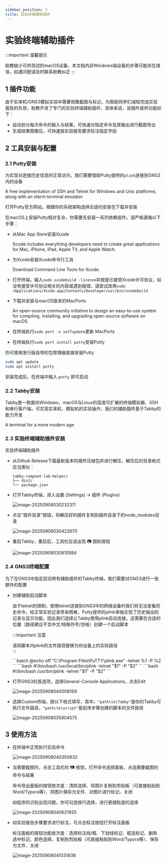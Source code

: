 ```yaml
---
sidebar_position: 3
title: 实验终端辅助插件
---
```



# 实验终端辅助插件

:::important 温馨提示

助教缺少可供测试的macOS设备，本文档内非Windows端设备的步骤可能存在错误，如遇问题请及时联系助教纠正
:::

## 1 插件功能

由于实体机/GNS3模拟实验中需要频繁截图与标记，为帮助同学们减轻完成实验报告的负担，助教开发了专门的实验终端辅助插件，具体来说，该插件提供功能如下：

* 自动划分每次命令的输入与结果，可快速对指定命令及其输出进行截图导出
* 生成结果图像后，可快速按实验报告要求标注指定字段

## 2 工具安装与配置

### 2.1 Putty安装

为实现对连接历史信息的正常访问，我们需要借助Putty提供的`plink`连接到GNS3内的设备

<Tabs className="unique-tabs"  groupId="operating-systems">
<TabItem value="Windows">

<LinkCard title="Download Putty: latest Release" url="https://www.chiark.greenend.org.uk/~sgtatham/putty/latest.html" icon="https://www.chiark.greenend.org.uk/~sgtatham/putty/putty.ico">A free implementation of SSH and Telnet for Windows and Unix platforms, along with an xterm terminal emulator.</LinkCard>

打开Putty官方网站，根据你的系统架构选择合适的安装包下载并安装

</TabItem>
<TabItem value="macOS">
在macOS上安装Putty相对复杂，你需要先安装一系列依赖组件。请严格遵循以下步骤：

-  从Mac App Store安装Xcode

   <LinkCard title="Xcode on the Mac App Store" url="https://apps.apple.com/us/app/xcode/id497799835" icon="https://developer.apple.com/assets/elements/icons/xcode/xcode-128x128_2x.png">Xcode includes everything developers need to create great applications for Mac, iPhone, iPad, Apple TV, and Apple Watch.</LinkCard>

-  为Xcode安装Xcode命令行工具

   <LinkCard title="Downloads - Apple Developer" url="https://developer.apple.com/download/all/" icon="https://developer.apple.com/favicon.ico">Download Command Line Tools for Xcode.</LinkCard>

-  打开终端，输入`sudo xcodebuild -license`并按提示接受Xcode许可协议，如没有接受许可协议相关的内容或遇到报错，请尝试改用`sudo /Applications/Xcode.app/Contents/Developer/usr/bin/xcodebuild`

-  下载并安装与macOS版本的MacPorts

    <LinkCard title="The MacPorts Project -- Installing MacPorts" url="https://www.macports.org/install.php" icon="https://www.macports.org/img/macports-logo-top.png">An open-source community initiative to design an easy-to-use system for compiling, installing, and upgrading open-source software on macOS.</LinkCard>

-  在终端执行`sudo port -v selfupdate`更新 MacPorts

-  在终端执行`sudo port install putty`安装Putty

</TabItem>
<TabItem value="Linux">

你可使用发行版自带的包管理器直接安装Putty

```bash
sudo apt update
sudo apt install putty
```

安装完成后，在终端中输入 `putty` 即可启动
</TabItem>
</Tabs>

### 2.2 Tabby安装

Tabby是一款面向Windows，macOS与Linux的高度可扩展的终端模拟器、SSH和串行客户端，可实现实体机、模拟机的实验操作，我们的辅助插件基于Tabby的能力开发

<LinkCard title="Releases - Eugeny/tabby" url="https://github.com/Eugeny/tabby/releases" icon="
https://tabby.sh/32bf32ff6c87e8d18932.svg">A terminal for a more modern age</LinkCard>


### 2.3 实验终端辅助插件安装

<LinkCard title="Releases · tabby-compnet-lab-helper" url="https://github.com/lvmiao233/tabby-compnet-lab-helper/releases" icon="https://github.githubassets.com/favicons/favicon.svg">实验终端辅助插件</LinkCard>

* 从Github Release下载最新版本的插件压缩包并进行解压，解压后的目录格式应当类似：

   ```
   tabby-compnet-lab-helper/
   ├── dist/
   └── package.json
   ```

* 打开Tabby终端，进入设置 (Settings) → 插件 (Plugins)

  ![image-20250908030232311](img/Terminal_Helper/image-20250908030232311.png)

* 点击"插件目录"按钮，将解压好的插件复制到插件目录下的node_modules目录

  ![image-20250908030422670](img/Terminal_Helper/image-20250908030422670.png)

* 重启Tabby，重启后，工具栏应该出现 📷 图标按钮

  ![image-20250908030810584](img/Terminal_Helper/image-20250908030810584.png)

### 2.4 GNS3终端配置

为了在GNS3中指定启动带有辅助插件的Tabby终端，我们需要对GNS3进行一些额外的配置

* 创建辅助启动脚本

   由于telnet的限制，使用telnet连接到GNS3中的网络设备时我们将无法查看历史命令，给正常实验记录带来困难，Putty提供的plink单独实现了历史输出的记录与显示功能，因此我们选择让Tabby使用plink启动连接，这需要在合适的位置（路径建议不含中文/特殊符号/空格）创建一个启动脚本

   :::important 注意

   请将脚本内plink的文件路径替换为你设备上的实际路径   
   :::

   <Tabs className="unique-tabs"  groupId="operating-systems">
      <TabItem value="Windows">
   ```batch
   @echo off
   "C:\Program Files\PuTTY\plink.exe" -telnet %1 -P %2
   ```
      </TabItem>
      <TabItem value="macOS">
   ```bash
   #!/bin/bash
   /usr/local/bin/plink -telnet "$1" -P "$2"
   ```
      </TabItem>
      <TabItem value="Linux">
   ```bash
   #!/bin/bash
   /usr/bin/plink -telnet "$1" -P "$2"
   ```
      </TabItem>
   </Tabs>

* 打开GNS3的首选项，选择General-Console Applications，点击Edit

  ![image-20250908040008169](img/Terminal_Helper/image-20250908040008169.png)

* 选择Custom终端，按以下格式填写，其中，`"path\to\Tabby"`是你的Tabby可执行文件路径，`"path\to\script"`是前序步骤创建的脚本的文件路径

  ![image-20250908035904575](img/Terminal_Helper/image-20250908035904575.png)

## 3 使用方法

* 在终端中正常执行实验命令

  ![image-20250908040350632](img/Terminal_Helper/image-20250908040350632.png)

* 当需要截图时，点击工具栏的 📷 按钮，打开命令选择面板，点选需要截图的命令与结果

  命令导出面板的按钮依次是：清除选择、将图片复制到剪贴板（可直接粘贴到Word/Typora等）、将图片保存为文件、对图片进行标记、关闭

  如程序的识别出现问题，你可勾选按行选择，进行更细粒度的选择

  ![image-20250908040621925](img/Terminal_Helper/image-20250908040621925.png)

* 如实验报告步骤要求进行标注，可点击标注按钮打开标注面板

  标注面板的按钮功能依次是：选择标注线/框、下划线标记、框选标记、删除选中标记、颜色选择、复制到剪贴板（可直接粘贴到Word/Typora等）、保存为文件、关闭

  ![image-20250908041031838](img/Terminal_Helper/image-20250908041031838.png)

